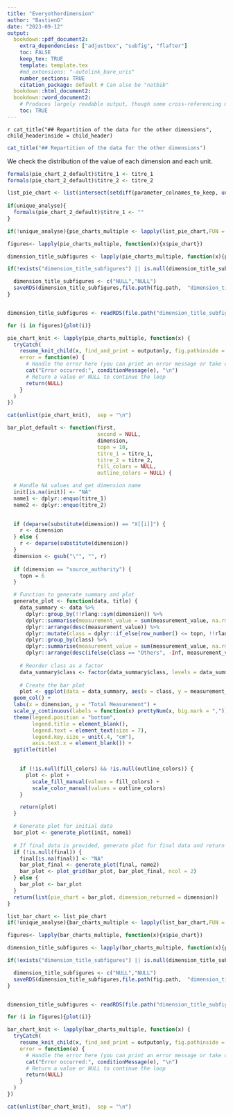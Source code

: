 ```yaml
---
title: "Everyotherdimension"
author: "BastienG"
date: "2023-09-12"
output:
  bookdown::pdf_document2:
    extra_dependencies: ["adjustbox", "subfig", "flafter"]
    toc: FALSE
    keep_tex: TRUE
    template: template.tex
    #md_extensions: "-autolink_bare_uris"
    number_sections: TRUE
    citation_package: default # Can also be "natbib"
  bookdown::html_document2:
  bookdown::word_document2: 
    # Produces largely readable output, though some cross-referencing may fail. Useful for collaboration.
    toc: TRUE
---
```



`r cat_title("## Repartition of the data for the other dimensions", child_headerinside = child_header)`

```r

cat_title("## Repartition of the data for the other dimensions")

```

We check the distribution of the value of each dimension and each unit.

```r

formals(pie_chart_2_default)$titre_1 <- titre_1
formals(pie_chart_2_default)$titre_2 <- titre_2

list_pie_chart <- list(intersect(setdiff(parameter_colnames_to_keep, unlist(list(parameter_time_dimension, parameter_geographical_dimension, "measurement_unit", "measurement_value", "time_end"))), colnames(init)))[[1]]
    
if(unique_analyse){
  formals(pie_chart_2_default)$titre_1 <- ""
}


```


```r

if(!unique_analyse){pie_charts_multiple <- lapply(list_pie_chart,FUN = function_pie_chart_df, first= init, second = final, topn = 10, titre_1 = titre_1, titre_2 = titre_2)}else{pie_charts_multiple <- lapply(list_pie_chart,FUN = function_pie_chart_df, first= init, topn = 10, title_yes_no = FALSE , titre_1 = titre_1)}

```

```r

figures<- lapply(pie_charts_multiple, function(x){x$pie_chart})

dimension_title_subfigures <- lapply(pie_charts_multiple, function(x){paste0("Distribution in value for the dimension : ", x$dimension)})


```


```r

if(!exists("dimension_title_subfigures") || is.null(dimension_title_subfigures)){

  dimension_title_subfigures <- c("NULL","NULL")
  saveRDS(dimension_title_subfigures,file.path(fig.path,  "dimension_title_subfigures.rds"))
}



```


```r


dimension_title_subfigures <- readRDS(file.path("dimension_title_subfigures.rds"))

```

```r

for (i in figures){plot(i)}

```




```r

pie_chart_knit <- lapply(pie_charts_multiple, function(x) {
  tryCatch(
    resume_knit_child(x, find_and_print = outputonly, fig.pathinside = fig.path),
    error = function(e) {
      # Handle the error here (you can print an error message or take other actions)
      cat("Error occurred:", conditionMessage(e), "\n")
      # Return a value or NULL to continue the loop
      return(NULL)
    }
  )
})

```

```r
cat(unlist(pie_chart_knit),  sep = "\n")
```






```r

bar_plot_default <- function(first, 
                             second = NULL, 
                             dimension, 
                             topn = 10, 
                             titre_1 = titre_1, 
                             titre_2 = titre_2, 
                             fill_colors = NULL, 
                             outline_colors = NULL) {

  # Handle NA values and get dimension name
  init[is.na(init)] <- "NA"
  name1 <- dplyr::enquo(titre_1)
  name2 <- dplyr::enquo(titre_2)

  
  if (deparse(substitute(dimension)) == "X[[i]]") {
    r <- dimension
  } else {
    r <- deparse(substitute(dimension))
  }
  dimension <- gsub("\"", "", r)
  
  if (dimension == "source_authority") {
    topn = 6
  }

  # Function to generate summary and plot
  generate_plot <- function(data, title) {
    data_summary <- data %>%
      dplyr::group_by(!!rlang::sym(dimension)) %>%
      dplyr::summarise(measurement_value = sum(measurement_value, na.rm = TRUE)) %>%
      dplyr::arrange(desc(measurement_value)) %>%
      dplyr::mutate(class = dplyr::if_else(row_number() <= topn, !!rlang::sym(dimension), "Others")) %>%
      dplyr::group_by(class) %>%
      dplyr::summarise(measurement_value = sum(measurement_value, na.rm = TRUE)) %>%
      dplyr::arrange(desc(ifelse(class == "Others", -Inf, measurement_value))) # Order data
    
    # Reorder class as a factor
    data_summary$class <- factor(data_summary$class, levels = data_summary$class)
    
    # Create the bar plot
    plot <- ggplot(data = data_summary, aes(x = class, y = measurement_value, fill = class, color = class)) +
  geom_col() +
  labs(x = dimension, y = "Total Measurement") +
  scale_y_continuous(labels = function(x) prettyNum(x, big.mark = ",")) +
  theme(legend.position = "bottom", 
        legend.title = element_blank(),
        legend.text = element_text(size = 7), 
        legend.key.size = unit(.4, "cm"),
        axis.text.x = element_blank()) + 
  ggtitle(title)

    
    if (!is.null(fill_colors) && !is.null(outline_colors)) {
      plot <- plot +
        scale_fill_manual(values = fill_colors) + 
        scale_color_manual(values = outline_colors)
    }

    return(plot)
  }

  # Generate plot for initial data
  bar_plot <- generate_plot(init, name1)
  
  # If final data is provided, generate plot for final data and return combined plot
  if (!is.null(final)) {
    final[is.na(final)] <- "NA"
    bar_plot_final <- generate_plot(final, name2)
    bar_plot <- plot_grid(bar_plot, bar_plot_final, ncol = 2)
  } else {
    bar_plot <- bar_plot
  }
  return(list(pie_chart = bar_plot, dimension_returned = dimension))
}

```




```r
list_bar_chart <- list_pie_chart
if(!unique_analyse){bar_charts_multiple <- lapply(list_bar_chart,FUN = bar_plot_default, first= init, second = final, topn = 5)}else{bar_charts_multiple <- lapply(list_bar_chart,FUN = bar_plot_default, first= init, topn = 5 )}

```

```r

figures<- lapply(bar_charts_multiple, function(x){x$pie_chart})

dimension_title_subfigures <- lapply(bar_charts_multiple, function(x){paste0("Distribution in value for the dimension : ", x$dimension)})


```


```r

if(!exists("dimension_title_subfigures") || is.null(dimension_title_subfigures)){

  dimension_title_subfigures <- c("NULL","NULL")
  saveRDS(dimension_title_subfigures,file.path(fig.path,  "dimension_title_subfigures.rds"))
}



```


```r


dimension_title_subfigures <- readRDS(file.path("dimension_title_subfigures.rds"))

```

```r

for (i in figures){plot(i)}

```




```r

bar_chart_knit <- lapply(bar_charts_multiple, function(x) {
  tryCatch(
    resume_knit_child(x, find_and_print = outputonly, fig.pathinside = fig.path, folder = "Barplot"),
    error = function(e) {
      # Handle the error here (you can print an error message or take other actions)
      cat("Error occurred:", conditionMessage(e), "\n")
      # Return a value or NULL to continue the loop
      return(NULL)
    }
  )
})

```

```r
cat(unlist(bar_chart_knit),  sep = "\n")
```
